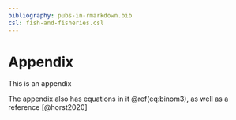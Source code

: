 ```yaml
---
bibliography: pubs-in-rmarkdown.bib
csl: fish-and-fisheries.csl
---
```


# Appendix


\renewcommand{\thefigure}{A\arabic{figure}}

\setcounter{figure}{0}

\renewcommand{\thetable}{A\arabic{table}}

\setcounter{table}{0}

\renewcommand{\theequation}{A\arabic{equation}}

\setcounter{equation}{0}

This is an appendix

The appendix also has equations in it \@ref(eq:binom3), as well as a reference [@horst2020]

\begin{equation} 
  f\left(k\right) = \binom{n}{k} p^k\left(1-p\right)^{n-k}
  (\#eq:binom3)
\end{equation} 


